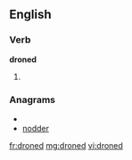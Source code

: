==English==

===Verb===
'''droned'''

# {{past of|[[drone]]}}

===Anagrams===
* {{alphagram|ddenor}}
* [[nodder#English|nodder]]

[[fr:droned]]
[[mg:droned]]
[[vi:droned]]